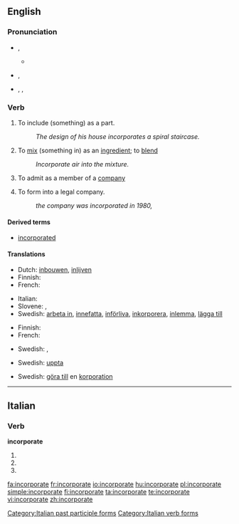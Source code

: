 ==English==

===Pronunciation===
* {{a|Canada}} {{IPA|/ɪnˈkɔɹpɚe(ɪ)t/}}, {{SAMPA|/In"kOrp@`e(I)t/}}
** {{audio|en-ca-incorporate.ogg|Audio (CA)}}
* {{a|RP}} {{IPA|/ɪnˈkɔː(ɹ).pɜː(ɹ).eɪt/}}, {{SAMPA|In"kO:(r).p3:(r).eIt/}}
* {{a|US}} {{enPR|ĭnkôr'pərāt}}, {{IPA|/ɪnˈkɔɹpɚeɪt/}}, {{SAMPA|/In"kOrp@`eIt/}}

===Verb===
{{en-verb|incorporat|ing}}

# {{transitive}} To include (something) as a part.
#: ''The design of his house incorporates a spiral staircase.''
# {{transitive}} To [[mix]] (something in) as an  [[ingredient]]; to [[blend]]
#: ''Incorporate air into the mixture.''
# {{transitive}} To admit as a member of a [[company]]
# {{transitive}} To form into a legal company.
#: ''the company was incorporated in 1980,''

====Derived terms====
* [[incorporated]]<!--adjective-->

====Translations====
{{trans-top|include as a part or ingredient}}
* Dutch: [[inbouwen]], [[inlijven]]
* Finnish: {{t-|fi|sisällyttää}}
* French: {{t+|fr|incorporer}}
{{trans-mid}}
* Italian: {{t-|it|incorporare}}
* Slovene: {{t|sl|vključiti}},  {{t|sl|vključevati}}
* Swedish: [[arbeta in]], [[innefatta]], [[införliva]], [[inkorporera]], [[inlemma]], [[lägga till]]
{{trans-bottom}}

{{trans-top|mix, blend}}
* Finnish: {{t+|fi|sekoittaa}}
* French: {{t+|fr|incorporer}}
{{trans-mid}}
* Swedish: {{t+|sv|blanda}}, {{t-|sv|legera}}
{{trans-bottom}}

{{trans-top|admit as a member of a company}}
* Swedish: [[uppta]]
{{trans-mid}}
{{trans-bottom}}

{{trans-top|form into a legal company}}
* Swedish: [[göra till]] en [[korporation]]
{{trans-mid}}
{{trans-bottom}}

{{anagrams:en/aceinooprrt}}
----

==Italian==

===Verb===
'''incorporate'''

# {{form of|[[second-person|Second-person]] [[plural]] [[present tense]]|[[incorporare#Italian|incorporare]]|lang=Italian}}
# {{form of|Second-person plural [[imperative]]|incorporare#Italian|incorporare|lang=Italian}}
# {{form of|[[feminine|Feminine]] plural|[[incorporato]]}}

[[Category:Italian past participle forms]]
[[Category:Italian verb forms]]

[[fa:incorporate]]
[[fr:incorporate]]
[[io:incorporate]]
[[hu:incorporate]]
[[pl:incorporate]]
[[simple:incorporate]]
[[fi:incorporate]]
[[ta:incorporate]]
[[te:incorporate]]
[[vi:incorporate]]
[[zh:incorporate]]